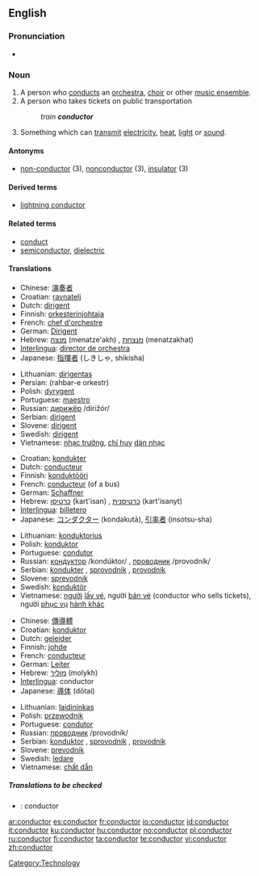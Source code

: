 ==English==

===Pronunciation===
* {{audio|en-us-conductor.ogg|Audio (US)}}

===Noun===
{{en-noun}}

# A person who [[conducts]] an [[orchestra]], [[choir]] or other [[music ensemble]].
# A person who takes tickets on public transportation
#: ''train '''conductor'''''
# Something which can [[transmit]] [[electricity]], [[heat]], [[light]] or [[sound]].

====Antonyms====
* [[non-conductor]] (3), [[nonconductor]] (3), [[insulator]] (3)

====Derived terms====
* [[lightning conductor]]

====Related terms====
* [[conduct]]
* [[semiconductor]], [[dielectric]]

====Translations====
{{trans-top|A person who conducts an orchestra, choir or other music ensemble}}
* Chinese: [[演奏]][[者]]
* Croatian: [[ravnatelj]] {{m}}
* Dutch: [[dirigent]] {{m}}
* Finnish: [[orkesterinjohtaja]]
* French: [[chef d'orchestre]] {{m}}
* German: [[Dirigent]] {{m}}
* Hebrew: [[מנצח]] (menatze'akh) {{m}}, [[מנצחת]] (menatzakhat) {{f}}
* [[Interlingua]]: [[director de orchestra]]
* Japanese: [[指揮者]] (しきしゃ, shikisha)
{{trans-mid}}
* Lithuanian: [[dirigentas]] {{m}}
* Persian: {{FAchar|[[رهبر ارکستر]]}} (rahbar-e orkestr)
* Polish: [[dyrygent]] {{m}}
* Portuguese: [[maestro]] {{m}}
* Russian: [[дирижёр]] /dirižór/ {{m}}
* Serbian: [[dirigent]] {{m}}
* Slovene: [[dirigent]] {{m}}
* Swedish: [[dirigent]] {{c}}
* Vietnamese: [[nhạc trưởng]], [[chỉ huy]] [[dàn nhạc]]
{{trans-bottom}}

{{trans-top|A person who takes tickets on public transportation}}
* Croatian: [[kondukter]] {{m}}
* Dutch: [[conducteur]] {{m}}
* Finnish: [[konduktööri]]
* French: [[conducteur]] (of a bus)
* German: [[Schaffner]] {{m}}
* Hebrew: [[כרטיסן]] (kart'isan) {{m}}, [[כרטיסנית]] (kart'isanyt) {{f}}
* [[Interlingua]]: [[billetero]]
* Japanese: [[コンダクター]] (kondakutā), [[引率者]] (insotsu-sha)
{{trans-mid}}
* Lithuanian: [[konduktorius]] {{m}}
* Polish: [[konduktor]] {{m}}
* Portuguese: [[condutor]] {{m}}
* Russian: [[кондуктор]] /kondúktor/ {{m}}, [[проводник]] /provodník/ {{m}}
* Serbian: [[kondukter]] {{m}}, [[sprovodnik]] {{m}}, [[provodnik]] {{m}}
* Slovene: [[sprevodnik]] {{m}}
* Swedish: [[konduktör]] {{c}}
* Vietnamese: [[người]] [[lấy vé]], người [[bán vé]] (conductor who sells tickets), người [[phục vụ]] [[hành khác]]
{{trans-bottom}}

{{trans-top|Something which can transmit electricity, heat, light or sound}}
* Chinese: [[傳導]][[體]]
* Croatian: [[konduktor]] {{m}}
* Dutch: [[geleider]] {{n}}
* Finnish: [[johde]]
* French: [[conducteur]]
* German: [[Leiter]] {{m}}
* Hebrew: [[מוליך]] (molykh) {{m}}
* [[Interlingua]]: conductor
* Japanese: [[導体]] (dōtai)
{{trans-mid}}
* Lithuanian: [[laidininkas]] {{m}}
* Polish: [[przewodnik]] {{m}}
* Portuguese: [[condutor]] {{m}}
* Russian: [[проводник]] /provodník/ {{m}}
* Serbian: [[konduktor]] {{m}}, [[sprovodnik]] {{m}}, [[provodnik]] {{m}}
* Slovene: [[prevodnik]] {{m}}
* Swedish: [[ledare]] {{c}}
* Vietnamese: [[chất dẫn]]
{{trans-bottom}}

=====Translations to be checked=====
{{checktrans}}
{{top}}
* {{ttbc|Spanish}}: conductor
{{mid}}
{{bottom}}

[[Category:Technology]]

[[ar:conductor]]
[[es:conductor]]
[[fr:conductor]]
[[io:conductor]]
[[id:conductor]]
[[it:conductor]]
[[ku:conductor]]
[[hu:conductor]]
[[no:conductor]]
[[pl:conductor]]
[[ru:conductor]]
[[fi:conductor]]
[[ta:conductor]]
[[te:conductor]]
[[vi:conductor]]
[[zh:conductor]]